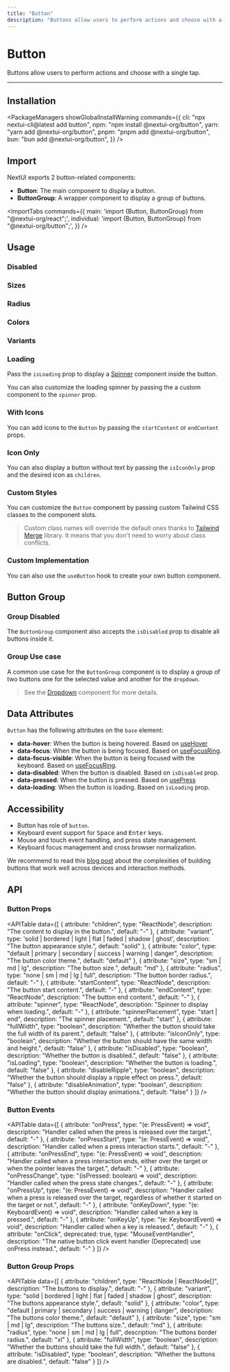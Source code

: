 ```yaml
---
title: "Button"
description: "Buttons allow users to perform actions and choose with a single tap."
---
```



# Button

Buttons allow users to perform actions and choose with a single tap.

<ComponentLinks component="button" reactAriaHook="useButton" />

---

<CarbonAd />

## Installation

<PackageManagers
  showGlobalInstallWarning
  commands={{
    cli: "npx nextui-cli@latest add button",
    npm: "npm install @nextui-org/button",
    yarn: "yarn add @nextui-org/button",
    pnpm: "pnpm add @nextui-org/button",
    bun: "bun add @nextui-org/button",
  }}
/>

## Import

NextUI exports 2 button-related components:

- **Button**: The main component to display a button.
- **ButtonGroup**: A wrapper component to display a group of buttons.

<ImportTabs
  commands={{
    main: 'import {Button, ButtonGroup} from "@nextui-org/react";',
    individual: 'import {Button, ButtonGroup} from "@nextui-org/button";',
  }}
/>

## Usage

<CodeDemo title="Usage" files={buttonContent.usage} />

### Disabled

<CodeDemo title="Disabled" files={buttonContent.disabled} />

### Sizes

<CodeDemo title="Sizes" files={buttonContent.sizes} />

### Radius

<CodeDemo title="Radius" files={buttonContent.radius} />

### Colors

<CodeDemo title="Colors" files={buttonContent.colors} />

### Variants

<CodeDemo title="Variants" files={buttonContent.variants} />

### Loading

Pass the `isLoading` prop to display a [Spinner](/docs/components/spinner) component inside the button.

<CodeDemo title="Loading" files={buttonContent.loading} />

You can also customize the loading spinner by passing the a custom component to the `spinner` prop.

<CodeDemo title="Custom Loading" files={buttonContent.loadingCustom} />

### With Icons

You can add icons to the `Button` by passing the `startContent` or `endContent` props.

<CodeDemo title="With Icons" files={buttonContent.icons} />

### Icon Only

You can also display a button without text by passing the `isIconOnly` prop and the desired icon as `children`.

<CodeDemo title="With Icons" files={buttonContent.iconOnly} />

### Custom Styles

You can customize the `Button` component by passing custom Tailwind CSS classes to the component slots.

<CodeDemo title="Custom Styles" files={buttonContent.customStyles} />

> Custom class names will override the default ones thanks to [Tailwind Merge](https://github.com/dcastil/tailwind-merge) library. It
> means that you don't need to worry about class conflicts.

### Custom Implementation

You can also use the `useButton` hook to create your own button component.

<CodeDemo
  showPreview={false}
  showOpenInCodeSandbox={false}
  title="Custom Implementation"
  files={buttonContent.customImpl}
/>

## Button Group

<CodeDemo title="Button Group" files={buttonContent.group} />

### Group Disabled

The `ButtonGroup` component also accepts the `isDisabled` prop to disable all buttons inside it.

<CodeDemo title="Group Disabled" files={buttonContent.groupDisabled} />

### Group Use case

A common use case for the `ButtonGroup` component is to display a group of two buttons one for the selected value and another for the `dropdown`.

<CodeDemo title="Group Use case" files={buttonContent.groupUseCase} />

> See the [Dropdown](/docs/components/dropdown) component for more details.

<Spacer y={4} />

## Data Attributes

`Button` has the following attributes on the `base` element:

- **data-hover**:
  When the button is being hovered. Based on [useHover](https://react-spectrum.adobe.com/react-aria/useHover.html)
- **data-focus**:
  When the button is being focused. Based on [useFocusRing](https://react-spectrum.adobe.com/react-aria/useFocusRing.html).
- **data-focus-visible**:
  When the button is being focused with the keyboard. Based on [useFocusRing](https://react-spectrum.adobe.com/react-aria/useFocusRing.html).
- **data-disabled**:
  When the button is disabled. Based on `isDisabled` prop.
- **data-pressed**:
  When the button is pressed. Based on [usePress](https://react-spectrum.adobe.com/react-aria/usePress.html)
- **data-loading**:
  When the button is loading. Based on `isLoading` prop.

<Spacer y={4} />

## Accessibility

- Button has role of `button`.
- Keyboard event support for <Kbd>Space</Kbd> and <Kbd>Enter</Kbd> keys.
- Mouse and touch event handling, and press state management.
- Keyboard focus management and cross browser normalization.

We recommend to read this [blog post](https://react-spectrum.adobe.com/blog/building-a-button-part-1.html) about the complexities of
building buttons that work well across devices and interaction methods.

<Spacer y={4} />

## API

### Button Props

<APITable
  data={[
    {
      attribute: "children",
      type: "ReactNode",
      description: "The content to display in the button.",
      default: "-"
    },
    {
      attribute: "variant",
      type: 'solid | bordered | light | flat | faded | shadow | ghost',
      description: "The button appearance style.",
      default: "solid"
    },
    {
      attribute: "color",
      type: "default | primary | secondary | success | warning | danger",
      description: "The button color theme.",
      default: "default"
    },
    {
      attribute: "size",
      type: "sm | md | lg",
      description: "The button size.",
      default: "md"
    },
    {
      attribute: "radius",
      type: "none | sm | md | lg | full",
      description: "The button border radius.",
      default: "-"
    },
    {
      attribute: "startContent",
      type: "ReactNode",
      description: "The button start content.",
      default: "-"
    },
    {
      attribute: "endContent",
      type: "ReactNode",
      description: "The button end content.",
      default: "-"
    },
    {
      attribute: "spinner",
      type: "ReactNode",
      description: "Spinner to display when loading.",
      default: "-"
    },
    {
      attribute: "spinnerPlacement",
      type: "start | end",
      description: "The spinner placement.",
      default: "start"
    },
    {
      attribute: "fullWidth",
      type: "boolean",
      description: "Whether the button should take the full width of its parent.",
      default: "false"
    },
    {
      attribute: "isIconOnly",
      type: "boolean",
      description: "Whether the button should have the same width and height.",
      default: "false"
    },
    {
      attribute: "isDisabled",
      type: "boolean",
      description: "Whether the button is disabled.",
      default: "false"
    },
    {
      attribute: "isLoading",
      type: "boolean",
      description: "Whether the button is loading.",
      default: "false"
    },
    {
      attribute: "disableRipple",
      type: "boolean",
      description: "Whether the button should display a ripple effect on press.",
      default: "false"
    },
    {
      attribute: "disableAnimation",
      type: "boolean",
      description: "Whether the button should display animations.",
      default: "false"
    }
  ]}
/>

### Button Events

<APITable
  data={[
    {
      attribute: "onPress",
      type: "(e: PressEvent) => void",
      description: "Handler called when the press is released over the target.",
      default: "-"
    },
    {
      attribute: "onPressStart",
      type: "(e: PressEvent) => void",
      description: "Handler called when a press interaction starts.",
      default: "-"
    },
    {
      attribute: "onPressEnd",
      type: "(e: PressEvent) => void",
      description: "Handler called when a press interaction ends, either over the target or when the pointer leaves the target.",
      default: "-"
    },
    {
      attribute: "onPressChange",
      type: "(isPressed: boolean) => void",
      description: "Handler called when the press state changes.",
      default: "-"
    },
    {
      attribute: "onPressUp",
      type: "(e: PressEvent) => void",
      description: "Handler called when a press is released over the target, regardless of whether it started on the target or not.",
      default: "-"
    },
    {
      attribute: "onKeyDown",
      type: "(e: KeyboardEvent) => void",
      description: "Handler called when a key is pressed.",
      default: "-"
    },
    {
      attribute: "onKeyUp",
      type: "(e: KeyboardEvent) => void",
      description: "Handler called when a key is released.",
      default: "-"
    },
    {
      attribute: "onClick",
      deprecated: true,
      type: "MouseEventHandler",
      description: "The native button click event handler (Deprecated) use onPress instead.",
      default: "-"
    }
  ]}
/>

### Button Group Props

<APITable
  data={[
    {
      attribute: "children",
      type: "ReactNode | ReactNode[]",
      description: "The buttons to display.",
      default: "-"
    },
    {
      attribute: "variant",
      type: "solid | bordered | light | flat | faded | shadow | ghost",
      description: "The buttons appearance style.",
      default: "solid"
    },
    {
      attribute: "color",
      type: "default | primary | secondary | success | warning | danger",
      description: "The buttons color theme.",
      default: "default"
    },
    {
      attribute: "size",
      type: "sm | md | lg",
      description: "The buttons size.",
      default: "md"
    },
    {
      attribute: "radius",
      type: "none | sm | md | lg | full",
      description: "The buttons border radius.",
      default: "xl"
    },
    {
      attribute: "fullWidth",
      type: "boolean",
      description: "Whether the buttons should take the full width.",
      default: "false"
    },
    {
      attribute: "isDisabled",
      type: "boolean",
      description: "Whether the buttons are disabled.",
      default: "false"
    }
  ]}
/>
